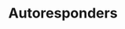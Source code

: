---
title: 'Autoresponders'
description: 'Automatically respond to triggers with custom responses.'
icon: 'reply'
---